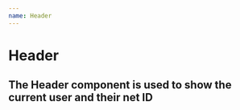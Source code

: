 ```yaml
---
name: Header
---
```


# Header

## The Header component is used to show the current user and their net ID

<Header
currentUser={MockUsers[0]}
/>

